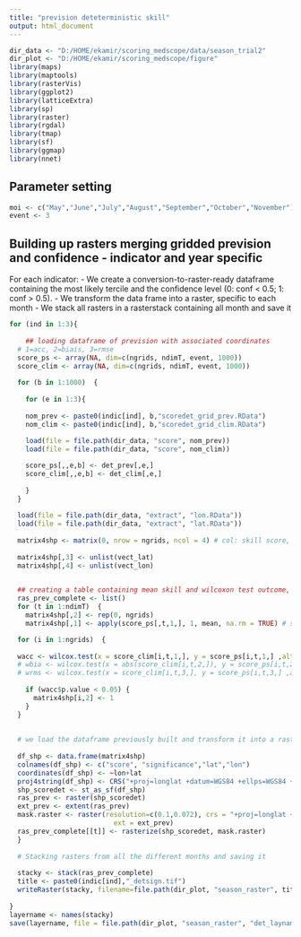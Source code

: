 ```yaml
---
title: "prevision deteterministic skill"
output: html_document
---
```


```r
dir_data <- "D:/HOME/ekamir/scoring_medscope/data/season_trial2" 
dir_plot <- "D:/HOME/ekamir/scoring_medscope/figure" 
library(maps)
library(maptools)
library(rasterVis)
library(ggplot2)
library(latticeExtra)
library(sp)
library(raster)
library(rgdal)
library(tmap)
library(sf)
library(ggmap)
library(nnet)

```

## Parameter setting 

```r

moi <- c("May","June","July","August","September","October","November")
event <- 3

```
## Building up rasters merging gridded prevision and confidence - indicator and year specific
For each indicator:
  - We create a conversion-to-raster-ready dataframe containing the most likely tercile and the confidence level (0: conf < 0.5; 1: conf > 0.5).
  - We transform the data frame into a raster, specific to each month
  - We stack all rasters in a rasterstack containing all month and save it

```r

for (ind in 1:3){
  
    ## loading dataframe of prevision with associated coordinates
  # 1=acc, 2=biais, 3=rmse
  score_ps <- array(NA, dim=c(ngrids, ndimT, event, 1000)) 
  score_clim <- array(NA, dim=c(ngrids, ndimT, event, 1000)) 
  
  for (b in 1:1000)  { 
  
    for (e in 1:3){
  
    nom_prev <- paste0(indic[ind], b,"scoredet_grid_prev.RData")
    nom_clim <- paste0(indic[ind], b,"scoredet_grid_clim.RData")
    
    load(file = file.path(dir_data, "score", nom_prev))
    load(file = file.path(dir_data, "score", nom_clim))

    score_ps[,,e,b] <- det_prev[,e,]
    score_clim[,,e,b] <- det_clim[,e,]
    
    }
  }
   
  load(file = file.path(dir_data, "extract", "lon.RData"))
  load(file = file.path(dir_data, "extract", "lat.RData"))
  
  matrix4shp <- matrix(0, nrow = ngrids, ncol = 4) # col: skill score, significant, lat, lon 
  
  matrix4shp[,3] <- unlist(vect_lat)
  matrix4shp[,4] <- unlist(vect_lon)

  
  ## creating a table containing mean skill and wilcoxon test outcome, with both coordinates (shape ready for shapefile conversion)
  ras_prev_complete <- list()
  for (t in 1:ndimT)  { 
    matrix4shp[,2] <- rep(0, ngrids)
    matrix4shp[,1] <- apply(score_ps[,t,1,], 1, mean, na.rm = TRUE) # summarizing skill scores over bootstrap

  for (i in 1:ngrids)  { 
    
  wacc <- wilcox.test(x = score_clim[i,t,1,], y = score_ps[i,t,1,] ,alternative = "less", paired = TRUE, conf.level = 0.95)
  # wbia <- wilcox.test(x = abs(score_clim[i,t,2,]), y = score_ps[i,t,2,] ,alternative = "greater", paired = TRUE, conf.level = 0.95)
  # wrms <- wilcox.test(x = score_clim[i,t,3,], y = score_ps[i,t,3,] ,alternative = "greater", paired = TRUE, conf.level = 0.95)
 
    if (wacc$p.value < 0.05) {
      matrix4shp[i,2] <- 1 
    }
  }
    
    
  # we load the dataframe previously built and transform it into a raster
  
  df_shp <- data.frame(matrix4shp)
  colnames(df_shp) <- c("score", "significance","lat","lon")
  coordinates(df_shp) <- ~lon+lat
  proj4string(df_shp) <- CRS("+proj=longlat +datum=WGS84 +ellps=WGS84 +towgs84=0,0,0")
  shp_scoredet <- st_as_sf(df_shp)
  ras_prev <- raster(shp_scoredet)
  ext_prev <- extent(ras_prev)
  mask.raster <- raster(resolution=c(0.1,0.072), crs = "+proj=longlat +datum=WGS84 +ellps=WGS84 +towgs84=0,0,0", ## !!!!!!!!!!!
                          ext = ext_prev)
  ras_prev_complete[[t]] <- rasterize(shp_scoredet, mask.raster)
  }
  
  # Stacking rasters from all the different months and saving it
  
  stacky <- stack(ras_prev_complete)
  title <- paste0(indic[ind],"_detsign.tif")
  writeRaster(stacky, filename=file.path(dir_plot, "season_raster", title), overwrite = TRUE)
  
}
layername <- names(stacky)
save(layername, file = file.path(dir_plot, "season_raster", "det_layname.RData"))
```


